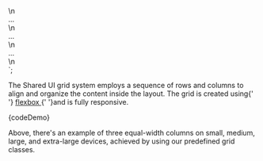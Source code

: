 
<div class="sui-row sui-row-md--inline">\n
	<div class="sui-col sui-col--4"> ... </div>\n
	<div class="sui-col sui-col--4"> ... </div>\n
	<div class="sui-col sui-col--4"> ... </div>\n
</div>
`;

<Section contained={true} style={{ paddingTop: 0 }}>
	<p>
		The Shared UI grid system employs a sequence of rows and columns to
		align and organize the content inside the layout. The grid is created
		using{' '}
		<a
			href="https://developer.mozilla.org/en-US/docs/Web/CSS/CSS_Flexible_Box_Layout/Using_CSS_flexible_boxes"
			target="_blank"
			rel="nofollow"
		>
			flexbox
		</a>
		{' '}and is fully responsive.
	</p>
	<Preview>
		<div style={{ padding: '0 10px' }}>
			<SuiGrid size="4" alignment={{ md: 'inline' }} />
		</div>
	</Preview>
	<Snippet language="html">{codeDemo}</Snippet>
	<p>
		Above, there's an example of three equal-width columns on small, medium,
		large, and extra-large devices, achieved by using our predefined grid
		classes.
	</p>
</Section>
